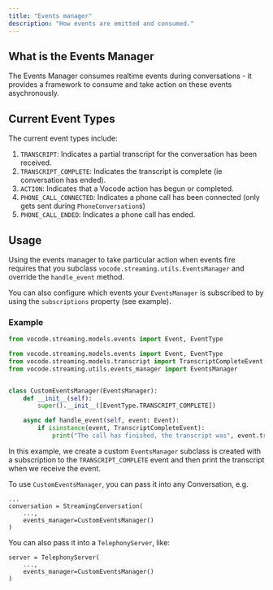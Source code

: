 ```yaml
---
title: "Events manager"
description: "How events are emitted and consumed."
---
```


## What is the Events Manager

The Events Manager consumes realtime events during conversations - it provides a framework to consume and take action on these events asychronously.

## Current Event Types

The current event types include:

1. `TRANSCRIPT`: Indicates a partial transcript for the conversation has been received.
2. `TRANSCRIPT_COMPLETE`: Indicates the transcript is complete (ie conversation has ended).
3. `ACTION`: Indicates that a Vocode action has begun or completed.
4. `PHONE_CALL_CONNECTED`: Indicates a phone call has been connected (only gets sent during `PhoneConversation`s)
5. `PHONE_CALL_ENDED`: Indicates a phone call has ended.

## Usage

Using the events manager to take particular action when events fire requires that you subclass `vocode.streaming.utils.EventsManager` and override the `handle_event` method.

You can also configure which events your `EventsManager` is subscribed to by using the `subscriptions` property (see example).

### Example

```python
from vocode.streaming.models.events import Event, EventType

from vocode.streaming.models.events import Event, EventType
from vocode.streaming.models.transcript import TranscriptCompleteEvent
from vocode.streaming.utils.events_manager import EventsManager


class CustomEventsManager(EventsManager):
    def __init__(self):
        super().__init__([EventType.TRANSCRIPT_COMPLETE])

    async def handle_event(self, event: Event):
        if isinstance(event, TranscriptCompleteEvent):
            print("The call has finished, the transcript was", event.transcript.to_string())
```

In this example, we create a custom `EventsManager` subclass is created with a subscription to the `TRANSCRIPT_COMPLETE` event and then print the transcript when we receive the event.

To use `CustomEventsManager`, you can pass it into any Conversation, e.g.

```
...
conversation = StreamingConversation(
    ...,
    events_manager=CustomEventsManager()
)
```

You can also pass it into a `TelephonyServer`, like:

```
server = TelephonyServer(
    ...,
    events_manager=CustomEventsManager()
)
```
